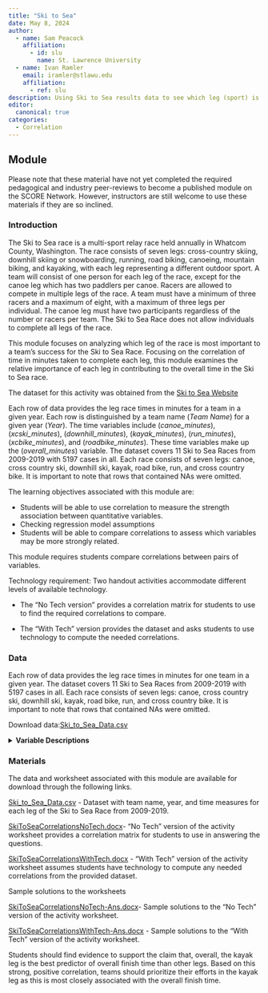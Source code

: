 ```yaml
---
title: "Ski to Sea"
date: May 8, 2024
author:
  - name: Sam Peacock
    affiliation:
      - id: slu
        name: St. Lawrence University
  - name: Ivan Ramler
    email: iramler@stlawu.edu
    affiliation:
      - ref: slu
description: Using Ski to Sea results data to see which leg (sport) is more strongly related to a team's overall finish time. 
editor: 
  canonical: true
categories:
  - Correlation
---
```


## Module

Please note that these material have not yet completed the required pedagogical and industry peer-reviews to become a published module on the SCORE Network. However, instructors are still welcome to use these materials if they are so inclined.

### Introduction

The Ski to Sea race is a multi-sport relay race held annually in Whatcom County, Washington. The race consists of seven legs: cross-country skiing, downhill skiing or snowboarding, running, road biking, canoeing, mountain biking, and kayaking, with each leg representing a different outdoor sport. A team will consist of one person for each leg of the race, except for the canoe leg which has two paddlers per canoe. Racers are allowed to compete in multiple legs of the race. A team must have a minimum of three racers and a maximum of eight, with a maximum of three legs per individual. The canoe leg must have two participants regardless of the number or racers per team. The Ski to Sea Race does not allow individuals to complete all legs of the race.

This module focuses on analyzing which leg of the race is most important to a team's success for the Ski to Sea Race. Focusing on the correlation of time in minutes taken to complete each leg, this module examines the relative importance of each leg in contributing to the overall time in the Ski to Sea race.

The dataset for this activity was obtained from the [Ski to Sea Website](https://skitosea.pacificmultisports.com/results)

Each row of data provides the leg race times in minutes for a team in a given year. Each row is distinguished by a team name (*Team Name*) for a given year (*Year*). The time variables include (*canoe_minutes*), (*xcski_minutes*), (*downhill_minutes*), (*kayak_minutes*), (*run_minutes*), (*xcbike_minutes*), and (*roadbike_minutes*). These time variables make up the (*overall_minutes*) variable. The dataset covers 11 Ski to Sea Races from 2009-2019 with 5197 cases in all. Each race consists of seven legs: canoe, cross country ski, downhill ski, kayak, road bike, run, and cross country bike. It is important to note that rows that contained NAs were omitted.

::: {.callout-note collapse="true" title="Learning Objectives" appearance="minimal"}
The learning objectives associated with this module are:

-   Students will be able to use correlation to measure the strength association between quantitative variables.
-   Checking regression model assumptions
-   Students will be able to compare correlations to assess which variables may be more strongly related.
:::

::: {.callout-note collapse="true" title="Methods" appearance="minimal"}
This module requires students compare correlations between pairs of variables.

Technology requirement: Two handout activities accommodate different levels of available technology.

-   The "No Tech version" provides a correlation matrix for students to use to find the required correlations to compare.

-   The "With Tech" version provides the dataset and asks students to use technology to compute the needed correlations.
:::

### Data

Each row of data provides the leg race times in minutes for one team in a given year. The dataset covers 11 Ski to Sea Races from 2009-2019 with 5197 cases in all. Each race consists of seven legs: canoe, cross country ski, downhill ski, kayak, road bike, run, and cross country bike. It is important to note that rows that contained NAs were omitted.

Download data:[Ski_to_Sea_Data.csv](Ski_to_Sea_Data.csv)

<details>

<summary><b>Variable Descriptions</b></summary>

| Variable           | Description                                                        |
|------------------|------------------------------------------------------|
| `Year`             | The year the race took place (2009-2019)                           |
| `Team Name`        | The team's name                                                    |
| `canoe_minutes`    | The amount of minutes taken to complete the canoe leg              |
| `xcski_minutes`    | The amount of minutes taken to complete the cross country ski leg  |
| `downhill_minutes` | The amount of minutes taken to complete the downhill ski leg       |
| `kayak_minutes`    | The amount of minutes taken to complete the kayak leg              |
| `roadbike_minutes` | The amount of minutes taken to complete the road bike leg          |
| `run_minutes`      | The amount of minutes taken to complete the run leg                |
| `xcbike_minutes`   | The amount of minutes taken to complete the cross country bike leg |
| `overall_minutes`  | The amount of minutes taken to complete the entire race            |

**Data Source**

The data were obtained from the [Ski to Sea Website](https://skitosea.pacificmultisports.com/results)

</details>

### Materials

The data and worksheet associated with this module are available for download through the following links.

[Ski_to_Sea_Data.csv](Ski_to_Sea_Data.csv) - Dataset with team name, year, and time measures for each leg of the Ski to Sea Race from 2009-2019.

[SkiToSeaCorrelationsNoTech.docx](SkiToSeaCorrelationsNoTech.docx)- "No Tech" version of the activity worksheet provides a correlation matrix for students to use in answering the questions.

[SkiToSeaCorrelationsWithTech.docx](SkiToSeaCorrelationsWithTech.docx) - "With Tech" version of the activity worksheet assumes students have technology to compute any needed correlations from the provided dataset.

Sample solutions to the worksheets

[SkiToSeaCorrelationsNoTech-Ans.docx](SkiToSeaCorrelationsNoTech-Ans.docx)- Sample solutions to the "No Tech" version of the activity worksheet.

[SkiToSeaCorrelationsWithTech-Ans.docx](SkiToSeaCorrelationsWithTech-Ans.docx) - Sample solutions to the "With Tech" version of the activity worksheet.

::: {.callout-note collapse="true" title="Conclusion" appearance="minimal"}
Students should find evidence to support the claim that, overall, the kayak leg is the best predictor of overall finish time than other legs. Based on this strong, positive correlation, teams should prioritize their efforts in the kayak leg as this is most closely associated with the overall finish time.
:::
